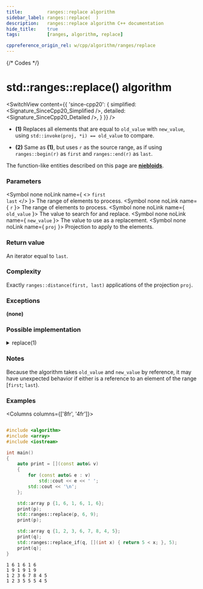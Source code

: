 ```yaml
---
title:         ranges::replace algorithm
sidebar_label: ranges::replace(  )
description:   ranges::replace algorithm C++ documentation
hide_title:    true
tags:          [ranges, algorithm, replace]

cppreference_origin_rel: w/cpp/algorithm/ranges/replace
---
```



{/* Codes */}


# std::ranges::replace() algorithm

<SwitchView content={{
	'since-cpp20': {
		simplified:	<Signature_SinceCpp20_Simplified />,
		detailed:	<Signature_SinceCpp20_Detailed />,
	}
}} />

- **(1)** Replaces all elements that are equal to `old_value` with `new_value`, using `std::invoke(proj, *i) == old_value` to compare.

- **(2)** Same as **(1)**, but uses `r` as the source range, as if using `ranges::begin(r)` as `first` and `ranges::end(r)` as `last`.

The function-like entities described on this page are [**niebloids**](/docs/std/algo/niebloids).

### Parameters

<SymbolTable>

  <Symbol none noLink name={ <> <code>first</code> <br/> <code>last</code> </> }>
    The range of elements to process.
  </Symbol>
  <Symbol none noLink name={ <code>r</code> }>
    The range of elements to process.
  </Symbol>
  <Symbol none noLink name={ <code>old_value</code> }>
    The value to search for and replace.
  </Symbol>
  <Symbol none noLink name={ <code>new_value</code> }>
    The value to use as a replacement.
  </Symbol>
  <Symbol none noLink name={ <code>proj</code> }>
    Projection to apply to the elements.
  </Symbol>

</SymbolTable>

### Return value

An iterator equal to `last`.

### Complexity

Exactly `ranges::distance(first, last)` applications of the projection `proj`.

### Exceptions

**(none)**

### Possible implementation

<details>
<summary>replace(1)</summary>

```cpp
struct replace_fn
{
    template<std::input_iterator I, std::sentinel_for<I> S, class T1, class T2,
             class Proj = std::identity>
    requires std::indirectly_writable<I, const T2&> && std::indirect_binary_predicate<
                 ranges::equal_to, std::projected<I, Proj>, const T1*>
    constexpr I
        operator()(I first, S last, const T1& old_value, const T2& new_value,
                   Proj proj = {}) const
    {
        for (; first != last; ++first)
            if (old_value == std::invoke(proj, *first))
                *first = new_value;
        return first;
    }

    template<ranges::input_range R, class T1, class T2, class Proj = std::identity>
    requires std::indirectly_writable<ranges::iterator_t<R>, const T2&> &&
             std::indirect_binary_predicate<ranges::equal_to,
             std::projected<ranges::iterator_t<R>, Proj>, const T1*>
    constexpr ranges::borrowed_iterator_t<R>
        operator()(R&& r, const T1& old_value, const T2& new_value, Proj proj = {}) const
    {
        return (*this)(ranges::begin(r), ranges::end(r), old_value,
                       new_value, std::move(proj));
    }
};

inline constexpr replace_fn replace {};
```

</details>


### Notes

Because the algorithm takes `old_value` and `new_value` by reference, it may have unexpected behavior if either is a reference to an element of the range [`first`; `last`).

### Examples

<Columns columns={['8fr', '4fr']}>
<div>

```cpp title='Main.cpp' showLineNumbers

#include <algorithm>
#include <array>
#include <iostream>

int main()
{
    auto print = [](const auto& v)
    {
        for (const auto& e : v)
            std::cout << e << ' ';
        std::cout << '\n';
    };

    std::array p {1, 6, 1, 6, 1, 6};
    print(p);
    std::ranges::replace(p, 6, 9);
    print(p);

    std::array q {1, 2, 3, 6, 7, 8, 4, 5};
    print(q);
    std::ranges::replace_if(q, [](int x) { return 5 < x; }, 5);
    print(q);
}
```

</div>
<div>

```plaintext title="Output"
1 6 1 6 1 6
1 9 1 9 1 9
1 2 3 6 7 8 4 5
1 2 3 5 5 5 4 5
```

</div>
</Columns>
